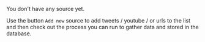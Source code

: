 You don't have any source yet.

Use the button `Add new` source to add tweets / youtube / or urls to the list and then check out the process you can run to gather data and stored in the database.
